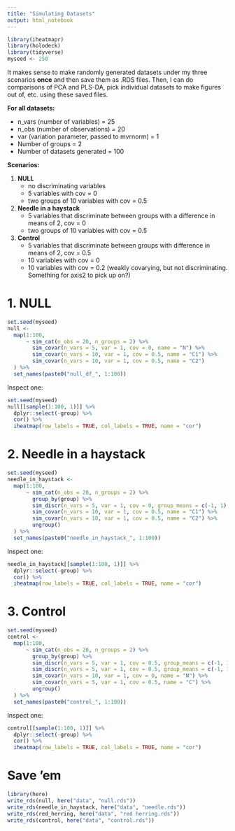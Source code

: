 ```yaml
---
title: "Simulating Datasets"
output: html_notebook
---
```

```r
library(iheatmapr)
library(holodeck)
library(tidyverse)
myseed <- 258
```


It makes sense to make randomly generated datasets under my three scenarios **once** and then save them as .RDS files.  Then, I can do comparisons of PCA and PLS-DA, pick individual datasets to make figures out of, etc. using these saved files.

**For all datasets:**

 - n_vars (number of variables) = 25
 - n_obs (number of observations) = 20
 - var (variation parameter, passed to mvrnorm) = 1
 - Number of groups = 2
 - Number of datasets generated = 100
 
**Scenarios:**

1. **NULL**
    - no discriminating variables
    - 5 variables with cov = 0
    - two groups of 10 variables with cov = 0.5
  
2. **Needle in a haystack**
    - 5 variables that discriminate between groups with a difference in means of 2, cov = 0
    - two groups of 10 variables with cov = 0.5
  
4. **Control**
    - 5 variables that discriminate between groups with difference in means of 2, cov = 0.5
    - 10 variables with cov = 0
    - 10 variables with cov = 0.2 (weakly covarying, but not discriminating.  Something for axis2 to pick up on?)

# 1. NULL

```r
set.seed(myseed)
null <-
  map(1:100,
      ~ sim_cat(n_obs = 20, n_groups = 2) %>% 
        sim_covar(n_vars = 5, var = 1, cov = 0, name = "N") %>% 
        sim_covar(n_vars = 10, var = 1, cov = 0.5, name = "C1") %>% 
        sim_covar(n_vars = 10, var = 1, cov = 0.5, name = "C2")
  ) %>%
  set_names(paste0("null_df_", 1:100))
```

Inspect one:

```r
set.seed(myseed)
null[[sample(1:100, 1)]] %>%
  dplyr::select(-group) %>% 
  cor() %>% 
  iheatmap(row_labels = TRUE, col_labels = TRUE, name = "cor")
```

# 2. Needle in a haystack

```r
set.seed(myseed)
needle_in_haystack <-
  map(1:100,
      ~ sim_cat(n_obs = 20, n_groups = 2) %>% 
        group_by(group) %>% 
        sim_discr(n_vars = 5, var = 1, cov = 0, group_means = c(-1, 1), name = "D") %>% 
        sim_covar(n_vars = 10, var = 1, cov = 0.5, name = "C1") %>% 
        sim_covar(n_vars = 10, var = 1, cov = 0.5, name = "C2") %>% 
        ungroup()
  ) %>%
  set_names(paste0("needle_in_haystack_", 1:100))
```

Inspect one:

```r
needle_in_haystack[[sample(1:100, 1)]] %>%
  dplyr::select(-group) %>% 
  cor() %>% 
  iheatmap(row_labels = TRUE, col_labels = TRUE, name = "cor")
```


# 3. Control

```r
set.seed(myseed)
control <-
  map(1:100,
      ~ sim_cat(n_obs = 20, n_groups = 2) %>% 
        group_by(group) %>% 
        sim_discr(n_vars = 5, var = 1, cov = 0.5, group_means = c(-1, 1), name = "D1") %>% 
        sim_discr(n_vars = 5, var = 1, cov = 0.5, group_means = c(-1, 1), name = "D2") %>% 
        sim_covar(n_vars = 10, var = 1, cov = 0, name = "N") %>% 
        sim_covar(n_vars = 5, var = 1, cov = 0.5, name = "C") %>% 
        ungroup()
  ) %>%
  set_names(paste0("control_", 1:100))
```

Inspect one:

```r
control[[sample(1:100, 1)]] %>%
  dplyr::select(-group) %>% 
  cor() %>% 
  iheatmap(row_labels = TRUE, col_labels = TRUE, name = "cor")
```


# Save 'em

```r
library(here)
write_rds(null, here("data", "null.rds"))
write_rds(needle_in_haystack, here("data", "needle.rds"))
write_rds(red_herring, here("data", "red herring.rds"))
write_rds(control, here("data", "control.rds"))
```


